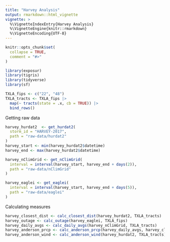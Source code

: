 ```yaml
---
title: "Harvey Analysis"
output: rmarkdown::html_vignette
vignette: >
  %\VignetteIndexEntry{Harvey Analysis}
  %\VignetteEngine{knitr::rmarkdown}
  %\VignetteEncoding{UTF-8}
---
```


```r
knitr::opts_chunk$set(
  collapse = TRUE,
  comment = "#>"
)
```

```r
library(exposur)
library(tigris)
library(tidyverse)
library(sf)
```

```r
TXLA_fips <- c("22", "48")
TXLA_tracts <- TXLA_fips |>
  map(~ tracts(state = .x, cb = TRUE)) |>
  bind_rows()
```

Getting raw data
```r
harvey_hurdat2  <- get_hurdat2(
  storm_id = "HARVEY-2017",
  path = "raw-data/hurdat2"
)
harvey_start <- min(harvey_hurdat2$datetime)
harvey_end <- max(harvey_hurdat2$datetime)

harvey_nClimGrid <- get_nClimGrid(
  interval = interval(harvey_start, harvey_end + days(2)),
  path = "raw-data/nClimGrid"
)

harvey_eaglei <- get_eaglei(
  interval = interval(harvey_start, harvey_end + days(5)),
  path = "raw-data/eaglei"
)
```

Calculating measures
```r
harvey_closest_dist <- calc_closest_dist(harvey_hurdat2, TXLA_tracts)
harvey_outage <- calc_outage(harvey_eaglei, TXLA_fips)
harvey_daily_avgs <- calc_daily_avgs(harvey_nClimGrid, TXLA_tracts)
harvey_anderson_prcp <- calc_anderson_prcp(harvey_daily_avgs, harvey_closest_dist)
harvey_anderson_wind <- calc_anderson_wind(harvey_hurdat2, TXLA_tracts)
```
